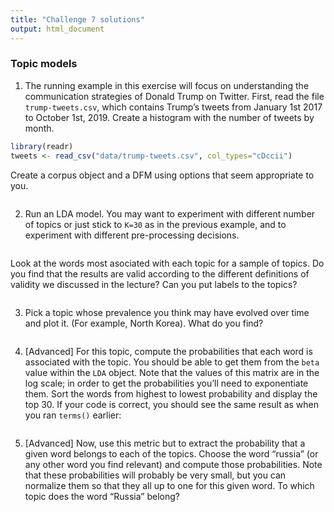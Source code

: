 ```yaml
---
title: "Challenge 7 solutions"
output: html_document
---
```


### Topic models

1. The running example in this exercise will focus on understanding the communication strategies of Donald Trump on Twitter. First, read the file `trump-tweets.csv`, which contains Trump's tweets from January 1st 2017 to October 1st, 2019. Create a histogram with the number of tweets by month.

```r
library(readr)
tweets <- read_csv("data/trump-tweets.csv", col_types="cDccii")


```

Create a corpus object and a DFM using options that seem appropriate to you.

```r


```

2. Run an LDA model. You may want to experiment with different number of topics or just stick to `K=30` as in the previous example, and to experiment with different pre-processing decisions.

```r

```

Look at the words most asociated with each topic for a sample of topics. Do you find that the results are valid according to the different definitions of validity we discussed in the lecture? Can you put labels to the topics?

```r


```

3. Pick a topic whose prevalence you think may have evolved over time and plot it. (For example, North Korea). What do you find?

```r


```

4. [Advanced] For this topic, compute the probabilities that each word is associated with the topic. You should be able to get them from the `beta` value within the `LDA` object. Note that the values of this matrix are in the log scale; in order to get the probabilities you'll need to exponentiate them. Sort the words from highest to lowest probability and display the top 30. If your code is correct, you should see the same result as when you ran `terms()` earlier:

```r


```

5. [Advanced] Now, use this metric but to extract the probability that a given word belongs to each of the topics. Choose the word "russia" (or any other word you find relevant) and compute those probabilities. Note that these probabilities will probably be very small, but you can normalize them so that they all up to one for this given word. To which topic does the word "Russia" belong?

```r


```



